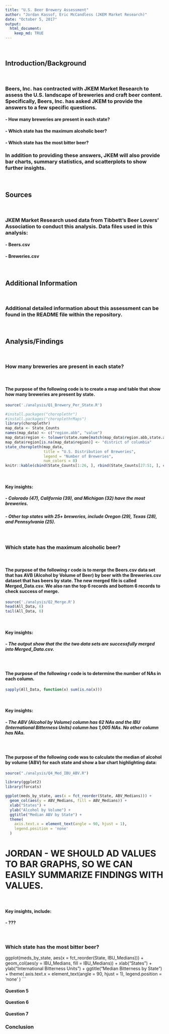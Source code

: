 ```yaml
---
title: "U.S. Beer Brewery Assessment"
author: "Jordan Kassof, Eric McCandless (JKEM Market Research)"
date: "October 5, 2017"
output: 
  html_document:
    keep_md: TRUE
---
```


$~$

## Introduction/Background

$~$

### Beers, Inc. has contracted with JKEM Market Research to assess the U.S. landscape of breweries and craft beer content.  Specifically, Beers, Inc. has asked JKEM to provide the answers to a few specific questions.  
#### - How many breweries are present in each state?
#### - Which state has the maximum alcoholic beer?
#### - Which state has the most bitter beer?   

### In addition to providing these answers, JKEM will also provide bar charts, summary statistics, and scatterplots to show further insights.  

$~$

## Sources

$~$

### JKEM Market Research used data from Tibbett's Beer Lovers' Association to conduct this analysis.  Data files used in this analysis:
#### - Beers.csv
#### - Breweries.csv

$~$

## Additional Information

$~$

### Additional detailed information about this assessment can be found in the README file within the repository.  

$~$

## Analysis/Findings

$~$

### How many breweries are present in each state?

$~$

#### The purpose of the following code is to create a map and table that show how many breweries are present by state.  

```r
source('./analysis/Q1_Brewery_Per_State.R')

#install.packages("choroplethr")
#install.packages("choroplethrMaps")
library(choroplethr)
map_data <- State_Counts
names(map_data) <- c("region.abb", "value")
map_data$region <- tolower(state.name[match(map_data$region.abb,state.abb)])
map_data$region[is.na(map_data$region)] <- "district of columbia"
state_choropleth(map_data,
                 title = "U.S. Distribution of Breweries",
                 legend = "Number of Breweries",
                 num_colors = 8)
knitr::kable(cbind(State_Counts[1:26, ], rbind(State_Counts[27:51, ], c("", ""))))
```

$~$

#### Key insights:
##### - Colorado (47), California (39), and Michigan (32) have the most breweries.
##### - Other top states with 25+ breweries, include Oregon (29), Texas (28), and Pennsylvania (25).

$~$

### Which state has the maximum alcoholic beer?

$~$

#### The purpose of the following r code is to merge the Beers.csv data set that has AVB (Alcohol by Volume of Beer) by beer with the Breweries.csv dataset that has beers by state.  The new merged file is called Merged_Data.csv.  We also ran the top 6 records and bottom 6 records to check success of merge.

```r
source('./analysis/Q2_Merge.R')
head(All_Data, 6)
tail(All_Data, 6)
```

$~$

#### Key insights:
##### - The output show that the the two data sets are successfully merged into Merged_Data.csv.

$~$

#### The purpose of the following r code is to determine the number of NAs in each column.

```r
sapply(All_Data, function(x) sum(is.na(x)))    
```

$~$

#### Key insights:
##### - The ABV (Alcohol by Volume) column has 62 NAs and the IBU (International Bitterness Units) column has 1,005 NAs. No other column has NAs.

$~$

#### The purpose of the following code was to calculate the median of alcohol by volume (ABV) for each state and show a bar chart highlighting data: 

```r
source("./analysis/Q4_Med_IBU_ABV.R")

library(ggplot2)
library(forcats)

ggplot(meds_by_state, aes(x = fct_reorder(State, ABV_Medians))) +
  geom_col(aes(y = ABV_Medians, fill = ABV_Medians)) +
  xlab("States") +
  ylab("Alcohol by Volume") +
  ggtitle("Median ABV by State") +
  theme(
    axis.text.x = element_text(angle = 90, hjust = 1),
    legend.position = 'none'
  )
```

# JORDAN - WE SHOULD AD VALUES TO BAR GRAPHS, SO WE CAN EASILY SUMMARIZE FINDINGS WITH VALUES.  

$~$

#### Key insights, include:
#### - ???

$~$

### Which state has the most bitter beer?  

ggplot(meds_by_state, aes(x = fct_reorder(State, IBU_Medians))) +
  geom_col(aes(y = IBU_Medians, fill = IBU_Medians)) +
  xlab("States") +
  ylab("International Bitterness Units") +
  ggtitle("Median Bitterness by State") +
  theme(
    axis.text.x = element_text(angle = 90, hjust = 1),
    legend.position = 'none'
  )
```


#### Question 5

#### Question 6

#### Question 7

### Conclusion
